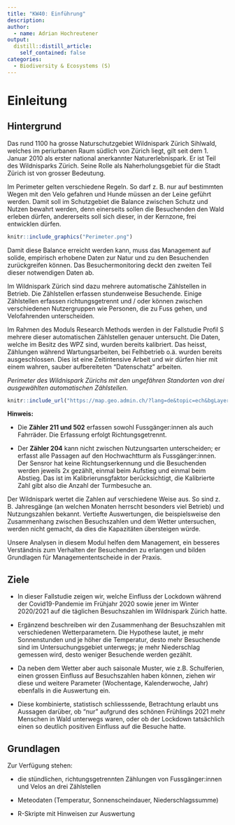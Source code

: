 ```yaml
---
title: "KW40: Einführung"
description:
author:
  - name: Adrian Hochreutener
output:
  distill::distill_article:
    self_contained: false
categories:
  - Biodiversity & Ecosystems (S)
---
```



# Einleitung

## Hintergrund

Das rund 1100 ha grosse Naturschutzgebiet Wildnispark Zürich Sihlwald, welches im periurbanen Raum südlich von Zürich liegt, gilt seit dem 1. Januar 2010 als erster national anerkannter Naturerlebnispark. Er ist Teil des Wildnisparks Zürich. Seine Rolle als Naherholungsgebiet für die Stadt Zürich ist von grosser Bedeutung.

Im Perimeter gelten verschiedene Regeln. So darf z. B. nur auf bestimmten Wegen mit den Velo gefahren und Hunde müssen an der Leine geführt werden. Damit soll im Schutzgebiet die Balance zwischen Schutz und Nutzen bewahrt werden, denn einerseits sollen die Besuchenden den Wald erleben dürfen, andererseits soll sich dieser, in der Kernzone, frei entwicklen dürfen.

```r
knitr::include_graphics("Perimeter.png")
```

Damit diese Balance erreicht werden kann, muss das Management auf solide, empirisch erhobene Daten zur Natur und zu den Besuchenden zurückgreifen können. Das Besuchermonitoring deckt den zweiten Teil dieser notwendigen Daten ab.

Im Wildnispark Zürich sind dazu mehrere automatische Zählstellen in Betrieb. Die Zählstellen erfassen stundenweise Besuchende. Einige Zählstellen erfassen richtungsgetrennt und / oder können zwischen verschiedenen Nutzergruppen wie Personen, die zu Fuss gehen, und Velofahrenden unterscheiden.

Im Rahmen des Moduls Research Methods werden in der Fallstudie Profil S mehrere dieser automatischen Zählstellen genauer untersucht. Die Daten, welche im Besitz des WPZ sind, wurden bereits kalibriert. Das heisst, Zählungen während Wartungsarbeiten, bei Felhbetrieb o.ä.  wurden bereits ausgeschlossen. Dies ist eine Zeitintensive Arbeit und wir dürfen hier mit einem wahren, sauber aufbereiteten "Datenschatz" arbeiten.

_Perimeter des Wildnispark Zürichs mit den ungefähren Standorten von drei ausgewählten automatischen Zählstellen._

```r
knitr::include_url("https://map.geo.admin.ch/?lang=de&topic=ech&bgLayer=ch.swisstopo.pixelkarte-grau&layers=ch.bafu.schutzgebiete-paerke_nationaler_bedeutung_perimeter,KML%7C%7Chttps:%2F%2Fpublic.geo.admin.ch%2FFFPk_-tvTLCGHGrldxyqqA&E=2683777.07&N=1235591.69&zoom=7&layers_opacity=0.35,1", height ="1000px")
```

__Hinweis:__ 

- Die __Zähler 211 und 502__ erfassen sowohl Fussgänger:innen als auch Fahrräder. Die Erfassung erfolgt Richtungsgetrennt.

- Der __Zähler 204__ kann nicht zwischen Nutzungsarten unterscheiden; er erfasst alle Passagen auf den Hochwachtturm als Fussgänger:innen. Der Sensror hat keine Richtungserkennung und die Besuchenden werden jeweils 2x gezählt, einmal beim Aufstieg und einmal beim Abstieg. Das ist im Kalibrierunsgfaktor berücksichtigt, die Kalibrierte Zahl gibt also die Anzahl der Turmbesuche an.

Der Wildnispark wertet die Zahlen auf verschiedene Weise aus. So sind z. B. Jahresgänge (an welchen Monaten herrscht besonders viel Betrieb) und Nutzungszahlen bekannt. Vertiefte Auswertungen, die beispielsweise den Zusammenhang zwischen Besuchszahlen und dem Wetter untersuchen, werden nicht gemacht, da dies die Kapazitäten übersteigen würde.

Unsere Analysen in diesem Modul helfen dem Management, ein besseres Verständnis zum Verhalten der Besuchenden zu erlangen und bilden Grundlagen für Managemententscheide in der Praxis.

## Ziele

- In dieser Fallstudie zeigen wir, welche Einfluss der Lockdown während der Covid19-Pandemie im Frühjahr 2020 sowie jener im Winter 2020/2021 auf die täglichen Besuchszahlen im Wildnispark Zürich hatte.

-	Ergänzend beschreiben wir den Zusammenhang der Besuchszahlen mit verschiedenen Wetterparametern. Die Hypothese lautet, je mehr Sonnenstunden und je höher die Temperatur, desto mehr Besuchende sind im Untersuchungsgebiet unterwegs; je mehr Niederschlag gemessen wird, desto weniger Besuchende werden gezählt.

-	Da neben dem Wetter aber auch saisonale Muster, wie z.B. Schulferien, einen grossen Einfluss auf Besuchszahlen haben können, ziehen wir diese und weitere Parameter (Wochentage, Kalenderwoche, Jahr) ebenfalls in die Auswertung ein.

- Diese kombinierte, statistisch schliesssende, Betrachtung erlaubt uns Aussagen darüber, ob "nur" aufgrund des schönen Frühlings 2021 mehr Menschen in Wald unterwegs waren, oder ob der Lockdown tatsächlich einen so deutlich positiven Einfluss auf die Besuche hatte.


## Grundlagen

Zur Verfügung stehen:

-	die stündlichen, richtungsgetrennten Zählungen von Fussgänger:innen und Velos an drei Zählstellen

-	Meteodaten (Temperatur, Sonnenscheindauer, Niederschlagssumme)

- R-Skripte mit Hinweisen zur Auswertung


